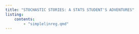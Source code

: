 ```yaml
---
title: "STOCHASTIC STORIES: A STATS STUDENT'S ADVENTURES"
listing:
    contents:
        - "simplelinreg.qmd"
---
```


